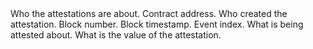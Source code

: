 <ParamField path="about">
Who the attestations are about.
</ParamField>
<ParamField path="contract_address">
Contract address.
</ParamField>
<ParamField path="creator">
Who created the attestation.
</ParamField>
<ParamField path="evt_block_number">
Block number.
</ParamField>
<ParamField path="evt_block_time">
Block timestamp.
</ParamField>
<ParamField path="evt_index">
Event index.
</ParamField>
<ParamField path="key">
What is being attested about.
</ParamField>
<ParamField path="val">
What is the value of the attestation.
</ParamField>
